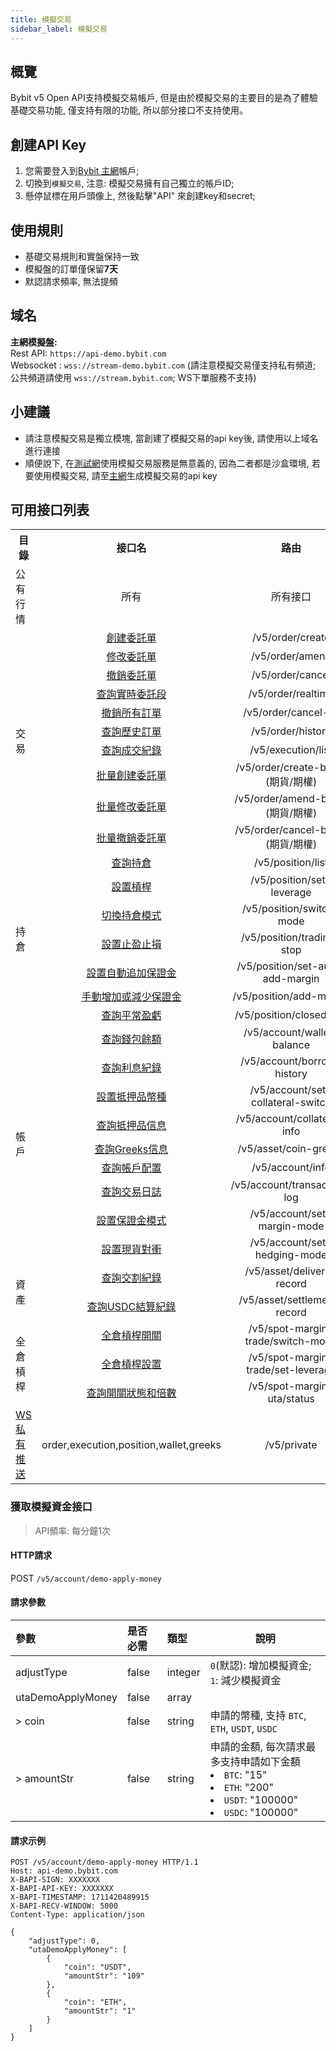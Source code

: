 ```yaml
---
title: 模擬交易
sidebar_label: 模擬交易
---
```

## 概覽
Bybit v5 Open API支持模擬交易帳戶, 但是由於模擬交易的主要目的是為了體驗基礎交易功能, 僅支持有限的功能, 所以部分接口不支持使用。

## 創建API Key
1. 您需要登入到[Bybit 主網](https://www.bybit.com/)帳戶;
2. 切換到`模擬交易`, 注意: 模擬交易擁有自己獨立的帳戶ID;
3. 懸停鼠標在用戶頭像上, 然後點擊"API" 來創建key和secret;

## 使用規則
* 基礎交易規則和實盤保持一致
* 模擬盤的訂單僅保留**7天**
* 默認請求頻率, 無法提頻

## 域名
**主網模擬盤:**<br/>
Rest API: `https://api-demo.bybit.com`<br/>
Websocket : `wss://stream-demo.bybit.com` (請注意模擬交易僅支持私有頻道; 公共頻道請使用 `wss://stream.bybit.com`; WS下單服務不支持)

## 小建議
* 請注意模擬交易是獨立模塊, 當創建了模擬交易的api key後, 請使用以上域名進行連接
* 順便說下, 在[測試網](https://testnet.bybit.com)使用模擬交易服務是無意義的, 因為二者都是沙盒環境, 若要使用模擬交易, 請至[主網](https://www.bybit.com)生成模擬交易的api key

## 可用接口列表
<span class="blocky_table">
<table border="0.8">
    <tr>
        <th>目錄</th><th>接口名</th><th>路由</th>
    </tr>
    <tr>
        <td>公有行情</td><td align="center">所有</td><td align="center">所有接口</td>
    </tr>
    <tr>
        <td rowSpan="10">交易</td><td align="center"><a href="/v5/order/create-order">創建委託單</a></td><td align="center">/v5/order/create</td>
    </tr>
    <tr>
        <td align="center"><a href="/v5/order/amend-order">修改委託單</a></td><td align="center">/v5/order/amend</td>
    </tr>
    <tr>
        <td align="center"><a href="/v5/order/cancel-order">撤銷委託單</a></td><td align="center">/v5/order/cancel</td>
    </tr>
    <tr>
        <td align="center"><a href="/v5/order/open-order">查詢實時委託段</a></td><td align="center">/v5/order/realtime</td>
    </tr>
    <tr>
        <td align="center"><a href="/v5/order/cancel-all">撤銷所有訂單</a></td><td align="center">/v5/order/cancel-all</td>
    </tr>
    <tr>
        <td align="center"><a href="/v5/order/order-list">查詢歷史訂單</a></td><td align="center">/v5/order/history</td>
    </tr>
    <tr>
        <td align="center"><a href="/v5/order/execution">查詢成交紀錄</a></td><td align="center">/v5/execution/list</td>
    </tr>
    <tr>
        <td align="center"><a href="/v5/order/batch-place">批量創建委託單</a></td><td align="center">/v5/order/create-batch (期貨/期權)</td>
    </tr>
    <tr>
        <td align="center"><a href="/v5/order/batch-amend">批量修改委託單</a></td><td align="center">/v5/order/amend-batch (期貨/期權)</td>
    </tr>
    <tr>
        <td align="center"><a href="/v5/order/batch-cancel">批量撤銷委託單</a></td><td align="center">/v5/order/cancel-batch (期貨/期權)</td>
    </tr>
    <tr>
        <td rowSpan="7">持倉</td><td align="center"><a href="/v5/position">查詢持倉</a></td><td align="center">/v5/position/list</td>
    </tr>
    <tr>
        <td align="center"><a href="/v5/position/leverage">設置槓桿</a></td><td align="center">/v5/position/set-leverage</td>
    </tr>
    <tr>
        <td align="center"><a href="/v5/position/position-mode">切換持倉模式</a></td><td align="center">/v5/position/switch-mode</td>
    </tr>
    <tr>
        <td align="center"><a href="/v5/position/trading-stop">設置止盈止損</a></td><td align="center">/v5/position/trading-stop</td>
    </tr>
    <tr>
        <td align="center"><a href="/v5/position/auto-add-margin">設置自動追加保證金</a></td><td align="center">/v5/position/set-auto-add-margin</td>
    </tr>
    <tr>
        <td align="center"><a href="/v5/position/manual-add-margin">手動增加或減少保證金</a></td><td align="center">/v5/position/add-margin</td>
    </tr>
    <tr>
        <td align="center"><a href="/v5/position/close-pnl">查詢平常盈虧</a></td><td align="center">/v5/position/closed-pnl</td>
    </tr>
    <tr>
        <td rowSpan="9">帳戶</td><td align="center"><a href="/v5/account/wallet-balance">查詢錢包餘額</a></td><td align="center">/v5/account/wallet-balance</td>
    </tr>
    <tr>
        <td align="center"><a href="/v5/account/borrow-history">查詢利息紀錄</a></td><td align="center">/v5/account/borrow-history</td>
    </tr>
    <tr>
        <td align="center"><a href="/v5/account/set-collateral">設置抵押品幣種</a></td><td align="center">/v5/account/set-collateral-switch</td>
    </tr>
    <tr>
        <td align="center"><a href="/v5/account/collateral-info">查詢抵押品信息</a></td><td align="center">/v5/account/collateral-info</td>
    </tr>
    <tr>
        <td align="center"><a href="/v5/account/coin-greeks">查詢Greeks信息</a></td><td align="center">/v5/asset/coin-greeks</td>
    </tr>
    <tr>
        <td align="center"><a href="/v5/account/account-info">查詢帳戶配置</a></td><td align="center">/v5/account/info</td>
    </tr>
    <tr>
        <td align="center"><a href="/v5/account/transaction-log">查詢交易日誌</a></td><td align="center">/v5/account/transaction-log</td>
    </tr>
     <tr>
        <td align="center"><a href="/v5/account/set-margin-mode">設置保證金模式</a></td><td align="center">/v5/account/set-margin-mode</td>
    </tr>
    <tr>
        <td align="center"><a href="/v5/account/set-spot-hedge">設置現貨對衝</a></td><td align="center">/v5/account/set-hedging-mode</td>
    </tr>
    <tr>
        <td rowSpan="2">資產</td><td align="center"><a href="/v5/asset/delivery">查詢交割紀錄</a></td><td align="center">/v5/asset/delivery-record</td>
    </tr>
    <tr>
        <td align="center"><a href="/v5/asset/settlement">查詢USDC結算紀錄</a></td><td align="center">/v5/asset/settlement-record</td>
    </tr>
    <tr>
        <td rowSpan="3">全倉槓桿</td><td align="center"><a href="/v5/spot-margin-uta/switch-mode">全倉槓桿開關</a></td><td align="center">/v5/spot-margin-trade/switch-mode</td>
    </tr>
    <tr>
        <td align="center"><a href="/v5/spot-margin-uta/set-leverage">全倉槓桿設置</a></td><td align="center">/v5/spot-margin-trade/set-leverage</td>
    </tr>
    <tr>
        <td align="center"><a href="/v5/spot-margin-uta/status">查詢開關狀態和倍數</a></td><td align="center">/v5/spot-margin-uta/status</td>
    </tr>
    <tr>
        <td><a href="/v5/websocket/private/position">WS私有推送</a></td><td align="center">order,execution,position,wallet,greeks</td><td align="center">/v5/private</td>
    </tr>
</table>
</span>

### 獲取模擬資金接口
> API頻率: 每分鐘1次

#### HTTP請求
POST `/v5/account/demo-apply-money`

#### 請求參數
| 參數 | 是否必需 | 類型 | 說明|
|:----- |:-------|:-----|------ |
|adjustType|false|integer |`0`(默認): 增加模擬資金; `1`: 減少模擬資金|
|utaDemoApplyMoney|false|array ||
|> coin|false|string|申請的幣種, 支持 `BTC`, `ETH`, `USDT`, `USDC`|
|> amountStr|false|string|申請的金額, 每次請求最多支持申請如下金額 <li>`BTC`: "15"</li><li>`ETH`: "200"</li><li>`USDT`: "100000"</li><li>`USDC`: "100000"</li>|

#### 請求示例
```http
POST /v5/account/demo-apply-money HTTP/1.1
Host: api-demo.bybit.com
X-BAPI-SIGN: XXXXXXX
X-BAPI-API-KEY: XXXXXXX
X-BAPI-TIMESTAMP: 1711420489915
X-BAPI-RECV-WINDOW: 5000
Content-Type: application/json

{
    "adjustType": 0,
    "utaDemoApplyMoney": [
        {
            "coin": "USDT",
            "amountStr": "109"
        },
        {
            "coin": "ETH",
            "amountStr": "1"
        }
    ]
}
```